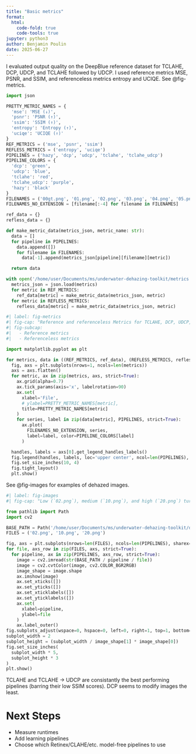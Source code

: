 ```yaml
---
title: "Basic metrics"
format:
  html:
    code-fold: true
    code-tools: true
jupyter: python3
author: Benjamin Poulin
date: 2025-06-27
---
```


I evaluated output quality on the DeepBlue reference dataset for TCLAHE, DCP, UDCP, and TCLAHE followed by UDCP. I used reference metrics MSE, PSNR, and SSIM, and referenceless metrics entropy and UCIQE. See @fig-metrics.

```python
import json

PRETTY_METRIC_NAMES = {
  'mse': 'MSE (↓)',
  'psnr': 'PSNR (↑)',
  'ssim': 'SSIM (↑)',
  'entropy': 'Entropy (↑)',
  'uciqe': 'UCIQE (↑)'
}
REF_METRICS = ('mse', 'psnr', 'ssim')
REFLESS_METRICS = ('entropy', 'uciqe')
PIPELINES = ('hazy', 'dcp', 'udcp', 'tclahe', 'tclahe_udcp')
PIPELINE_COLORS = {
  'dcp': 'green',
  'udcp': 'blue',
  'tclahe': 'red',
  'tclahe_udcp': 'purple',
  'hazy': 'black'
}
FILENAMES = ('00gt.png', '01.png', '02.png', '03.png', '04.png', '05.png', '06.png', '07.png', '08.png', '09.png', '10.png', '11.png', '12.png', '13.png', '14.png', '15.png', '16.png', '17.png', '18.png', '19.png', '20.png')
FILENAMES_NO_EXTENSION = [filename[:-4] for filename in FILENAMES]

ref_data = {}
refless_data = {}

def make_metric_data(metrics_json, metric_name: str):
  data = []
  for pipeline in PIPELINES:
    data.append([])
    for filename in FILENAMES:
      data[-1].append(metrics_json[pipeline][filename][metric])

  return data

with open('/home/user/Documents/ms/underwater-dehazing-toolkit/metrics.json', 'r') as metrics:
  metrics_json = json.load(metrics)
  for metric in REF_METRICS:
    ref_data[metric] = make_metric_data(metrics_json, metric)
  for metric in REFLESS_METRICS:
    refless_data[metric] = make_metric_data(metrics_json, metric)
```

```python
#| label: fig-metrics
#| fig-cap: "Reference and referenceless Metrics for TCLAHE, DCP, UDCP, and TCLAHE -> UDCP on the DeepBlue dataset. Higher filenames are more turbid. `00gt.png` has no turbidity."
#| fig-subcap:
#|   - Reference metrics
#|   - Referenceless metrics

import matplotlib.pyplot as plt

for metrics, data in ((REF_METRICS, ref_data), (REFLESS_METRICS, refless_data)):
  fig, axs = plt.subplots(nrows=1, ncols=len(metrics))
  axs = axs.flatten()
  for metric, ax in zip(metrics, axs, strict=True):
    ax.grid(alpha=0.7)
    ax.tick_params(axis='x', labelrotation=90)
    ax.set(
      xlabel='File',
      # ylabel=PRETTY_METRIC_NAMES[metric],
      title=PRETTY_METRIC_NAMES[metric]
    )
    for series, label in zip(data[metric], PIPELINES, strict=True):
      ax.plot(
        FILENAMES_NO_EXTENSION, series,
        label=label, color=PIPELINE_COLORS[label]
      )

  handles, labels = axs[0].get_legend_handles_labels()
  fig.legend(handles, labels, loc='upper center', ncol=len(PIPELINES), bbox_to_anchor=(0.5, 1.1))
  fig.set_size_inches(10, 4)
  fig.tight_layout()
  plt.show()
```

See @fig-images for examples of dehazed images.

```python
#| label: fig-images
#| fig-cap: "Low (`02.png`), medium (`10.png`), and high (`20.png`) turbidity images from the DeepBlue dataset, processed by TCLAHE, DCP, UDCP, and TCLAHE -> UDCP. The `hazy` column are the original images."

from pathlib import Path
import cv2

BASE_PATH = Path('/home/user/Documents/ms/underwater-dehazing-toolkit/deepblue')
FILES = ('02.png', '10.png', '20.png')

fig, axs = plt.subplots(nrows=len(FILES), ncols=len(PIPELINES), sharex=True, sharey=True)
for file, axs_row in zip(FILES, axs, strict=True):
  for pipeline, ax in zip(PIPELINES, axs_row, strict=True):
    image = cv2.imread(str(BASE_PATH / pipeline / file))
    image = cv2.cvtColor(image, cv2.COLOR_BGR2RGB)
    image_shape = image.shape
    ax.imshow(image)
    ax.set_xticks([])
    ax.set_yticks([])
    ax.set_xticklabels([])
    ax.set_yticklabels([])
    ax.set(
      xlabel=pipeline,
      ylabel=file
    )
    ax.label_outer()
fig.subplots_adjust(wspace=0, hspace=0, left=0, right=1, top=1, bottom=0)
subplot_width = 2
subplot_height = (subplot_width / image_shape[1] * image_shape[0])
fig.set_size_inches(
  subplot_width * 5,
  subplot_height * 3
)
plt.show()
```

TCLAHE and TCLAHE -> UDCP are consistantly the best performing pipelines (barring their low SSIM scores). DCP seems to modify images the least.

# Next Steps
 - Measure runtimes
 - Add learning pipelines
 - Choose which Retinex/CLAHE/etc. model-free pipelines to use